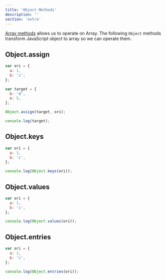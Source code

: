 ```yaml
---
title: 'Object Methods'
description: ''
section: 'extra'
---
```


[Array methods](/js-the-react-parts/array-methods) allows us to operate on Array. The following `Object` methods transform JavaScript object to array so we can operate them.

## Object.assign

```js live
var ori = {
  a: 1,
  b: 'c',
};

var target = {
  b: 'd',
  e: 5,
};

Object.assign(target, ori);

console.log(target);
```

## Object.keys

```js live
var ori = {
  a: 1,
  b: 'c',
};

console.log(Object.keys(ori));
```

## Object.values

```js live
var ori = {
  a: 1,
  b: 'c',
};

console.log(Object.values(ori));
```

## Object.entries

```js live
var ori = {
  a: 1,
  b: 'c',
};

console.log(Object.entries(ori));
```
